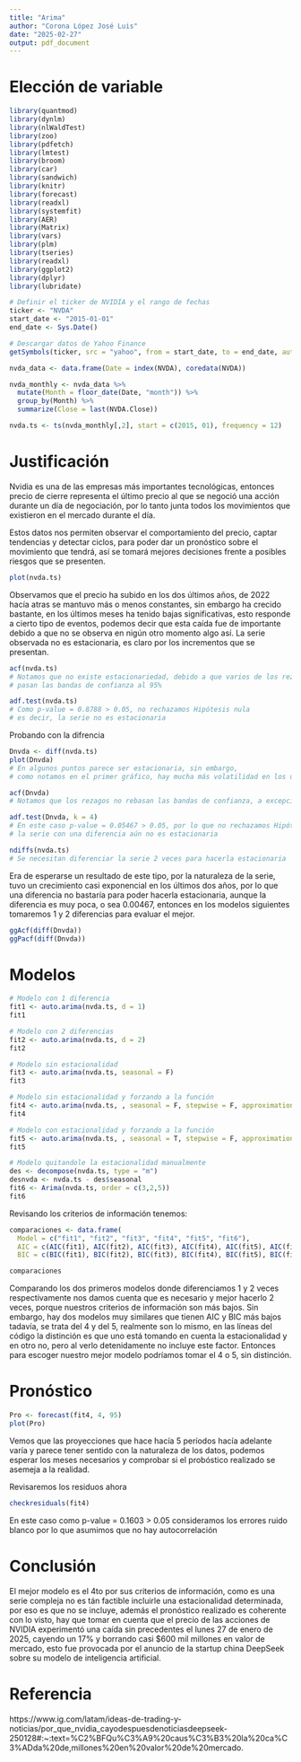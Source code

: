 ---
title: "Arima"
author: "Corona López José Luis"
date: "2025-02-27"
output: pdf_document
---

# Elección de variable

```{r, message=FALSE}
library(quantmod)
library(dynlm)
library(nlWaldTest)
library(zoo)
library(pdfetch)
library(lmtest)
library(broom)
library(car)
library(sandwich)
library(knitr)
library(forecast)
library(readxl)
library(systemfit)
library(AER)
library(Matrix)
library(vars)
library(plm)
library(tseries)
library(readxl)
library(ggplot2)
library(dplyr)
library(lubridate)
```

```{r, message=FALSE}
# Definir el ticker de NVIDIA y el rango de fechas
ticker <- "NVDA"
start_date <- "2015-01-01"
end_date <- Sys.Date()

# Descargar datos de Yahoo Finance
getSymbols(ticker, src = "yahoo", from = start_date, to = end_date, auto.assign = TRUE)

nvda_data <- data.frame(Date = index(NVDA), coredata(NVDA))

nvda_monthly <- nvda_data %>%
  mutate(Month = floor_date(Date, "month")) %>%
  group_by(Month) %>%
  summarize(Close = last(NVDA.Close)) 

nvda.ts <- ts(nvda_monthly[,2], start = c(2015, 01), frequency = 12)
```

# Justificación

Nvidia es una de las empresas más importantes tecnológicas, entonces precio de cierre representa el último precio al que se negoció una acción durante un día de negociación, por lo tanto junta todos los movimientos que existieron en el mercado durante el día.

Estos datos nos permiten observar el comportamiento del precio, captar tendencias y detectar ciclos, para poder dar un pronóstico sobre el movimiento que tendrá, así se tomará mejores decisiones frente a posibles riesgos que se presenten.

```{r, fig.width=8, fig.height=4}
plot(nvda.ts)
```

Observamos que el precio ha subido en los dos últimos años, de 2022 hacía atras se mantuvo más o menos constantes, sin embargo ha crecido bastante, en los últimos meses ha tenido bajas significativas, esto responde a cierto tipo de eventos, podemos decir que esta caída fue de importante debido a que no se observa en nigún otro momento algo así.
La serie observada no es estacionaria, es claro por los incrementos que se presentan.

```{r}
acf(nvda.ts)
# Notamos que no existe estacionariedad, debido a que varios de los rezagos
# pasan las bandas de confianza al 95%

adf.test(nvda.ts)
# Como p-value = 0.8788 > 0.05, no rechazamos Hipótesis nula
# es decir, la serie no es estacionaria
```

Probando con la difrencia

```{r}
Dnvda <- diff(nvda.ts)
plot(Dnvda)
# En algunos puntos parece ser estacionaria, sin embargo,
# como notamos en el primer gráfico, hay mucha más volatilidad en los últimos años

acf(Dnvda)
# Notamos que los rezagos no rebasan las bandas de confianza, a excepción de unos cuantos

adf.test(Dnvda, k = 4)
# En este caso p-value = 0.05467 > 0.05, por lo que no rechazamos Hipótesis nula
# la serie con una diferencia aún no es estacionaria

ndiffs(nvda.ts)
# Se necesitan diferenciar la serie 2 veces para hacerla estacionaria
```

Era de esperarse un resultado de este tipo, por la naturaleza de la serie, tuvo un crecimiento casi exponencial en los últimos dos años, por lo que una diferencia no bastaría para poder hacerla estacionaria, aunque la diferencia es muy poca, o sea 0.00467, entonces en los modelos siguientes tomaremos 1 y 2 diferencias para evaluar el mejor.


```{r}
ggAcf(diff(Dnvda))
ggPacf(diff(Dnvda))
```

# Modelos

```{r}
# Modelo con 1 diferencia
fit1 <- auto.arima(nvda.ts, d = 1)
fit1

# Modelo con 2 diferencias
fit2 <- auto.arima(nvda.ts, d = 2)
fit2

# Modelo sin estacionalidad
fit3 <- auto.arima(nvda.ts, seasonal = F)
fit3

# Modelo sin estacionalidad y forzando a la función
fit4 <- auto.arima(nvda.ts, , seasonal = F, stepwise = F, approximation = F)
fit4

# Modelo con estacionalidad y forzando a la función
fit5 <- auto.arima(nvda.ts, , seasonal = T, stepwise = F, approximation = F)
fit5

# Modelo quitandole la estacionalidad manualmente
des <- decompose(nvda.ts, type = "m")
desnvda <- nvda.ts - des$seasonal
fit6 <- Arima(nvda.ts, order = c(3,2,5))
fit6
```

Revisando los criterios de información tenemos:

```{r}

comparaciones <- data.frame(
  Model = c("fit1", "fit2", "fit3", "fit4", "fit5", "fit6"),
  AIC = c(AIC(fit1), AIC(fit2), AIC(fit3), AIC(fit4), AIC(fit5), AIC(fit6)),
  BIC = c(BIC(fit1), BIC(fit2), BIC(fit3), BIC(fit4), BIC(fit5), BIC(fit6)))

comparaciones

```

Comparando los dos primeros modelos donde diferenciamos 1 y 2 veces respectivamente nos damos cuenta que es necesario y mejor hacerlo 2 veces, porque nuestros criterios de información son más bajos. Sin embargo, hay dos modelos muy similares que tienen AIC y BIC más bajos tadavía, se trata del 4 y del 5, realmente son lo mismo, en las líneas del código la distinción es que uno está tomando en cuenta la estacionalidad y en otro no, pero al verlo detenidamente no incluye este factor.
Entonces para escoger nuestro mejor modelo podríamos tomar el 4 o 5, sin distinción.

# Pronóstico

```{r}
Pro <- forecast(fit4, 4, 95)
plot(Pro)
```

Vemos que las proyecciones que hace hacía 5 períodos hacía adelante varía y parece tener sentido con la naturaleza de los datos, podemos esperar los meses necesarios y comprobar si el probóstico realizado se asemeja a la realidad.

Revisaremos los residuos ahora

```{r}
checkresiduals(fit4)
```


En este caso como p-value = 0.1603 > 0.05 consideramos los errores ruido blanco por lo que asumimos que no hay autocorrelación

# Conclusión

El mejor modelo es el 4to por sus criterios de información, como es una serie compleja no es tán factible incluirle una estacionalidad determinada, por eso es que no se incluye, además el pronóstico realizado es coherente con lo visto, hay que tomar en cuenta que el precio de las acciones de NVIDIA experimentó una caída sin precedentes el lunes 27 de enero de 2025, cayendo un 17% y borrando casi $600 mil millones en valor de mercado, esto fue provocada por el anuncio de la startup china DeepSeek sobre su modelo de inteligencia artificial.

# Referencia

https://www.ig.com/latam/ideas-de-trading-y-noticias/por_que_nvidia_cayodespuesdenoticiasdeepseek-250128#:~:text=%C2%BFQu%C3%A9%20caus%C3%B3%20la%20ca%C3%ADda%20de,millones%20en%20valor%20de%20mercado.






















